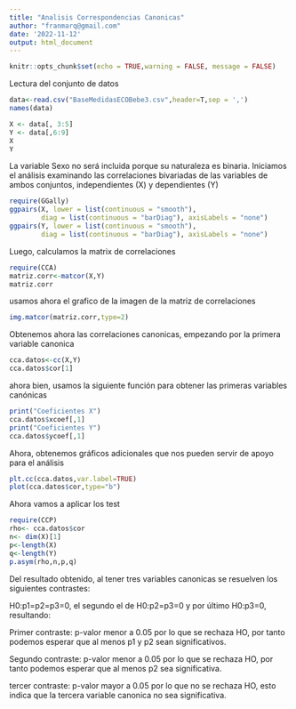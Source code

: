 ```yaml
---
title: "Analisis Correspondencias Canonicas"
author: "franmarq@gmail.com"
date: '2022-11-12'
output: html_document
---
```


```r
knitr::opts_chunk$set(echo = TRUE,warning = FALSE, message = FALSE)

```

Lectura del conjunto de datos


```r
data<-read.csv("BaseMedidasECOBebe3.csv",header=T,sep = ',')
names(data)

X <- data[, 3:5]
Y <- data[,6:9]
X
Y
```

La variable Sexo no será incluida porque su naturaleza es binaria. Iniciamos el análisis examinando las correlaciones bivariadas de las variables de ambos conjuntos, independientes (X) y dependientes (Y) 

```r
require(GGally)
ggpairs(X, lower = list(continuous = "smooth"),
        diag = list(continuous = "barDiag"), axisLabels = "none")
ggpairs(Y, lower = list(continuous = "smooth"),
        diag = list(continuous = "barDiag"), axisLabels = "none")

```


Luego, calculamos la matrix de correlaciones

```r

require(CCA)
matriz.corr<-matcor(X,Y)
matriz.corr
```

usamos ahora el grafico de la imagen de la matriz de correlaciones

```r
img.matcor(matriz.corr,type=2)

```

Obtenemos ahora las correlaciones canonicas, empezando por la primera variable canonica

```r
cca.datos<-cc(X,Y)
cca.datos$cor[1]

```

ahora bien, usamos la siguiente función para obtener las primeras variables canónicas

```r
print("Coeficientes X")
cca.datos$xcoef[,1]
print("Coeficientes Y")
cca.datos$ycoef[,1]

```

Ahora, obtenemos gráficos adicionales que nos pueden servir de apoyo para el análisis

```r
plt.cc(cca.datos,var.label=TRUE)
plot(cca.datos$cor,type="b")

```

Ahora vamos a aplicar los test

```r
require(CCP)
rho<- cca.datos$cor
n<- dim(X)[1]
p<-length(X)
q<-length(Y)
p.asym(rho,n,p,q)

```

Del resultado obtenido, al tener tres variables canonicas se resuelven los siguientes contrastes:

H0:p1=p2=p3=0, el segundo el de H0:p2=p3=0 y por último H0:p3=0, resultando:

Primer contraste: p-valor menor a 0.05 por lo que se rechaza HO, por tanto podemos esperar que al menos p1 y p2 sean significativos.

Segundo contraste: p-valor menor a 0.05 por lo que se rechaza HO, por tanto podemos esperar que al menos p2 sea significativa.

tercer contraste: p-valor mayor a 0.05 por lo que no se rechaza HO, esto indica que la tercera variable canonica no sea significativa.


